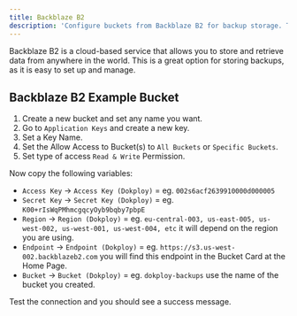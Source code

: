 ```yaml
---
title: Backblaze B2
description: 'Configure buckets from Backblaze B2 for backup storage. This includes setting up access keys, secret keys, bucket names, regions, and endpoints.'
---
```



Backblaze B2 is a cloud-based service that allows you to store and retrieve data from anywhere in the world. This is a great option for storing backups, as it is easy to set up and manage.


## Backblaze B2 Example Bucket

1. Create a new bucket and set any name you want.
2. Go to `Application Keys` and create a new key.
3. Set a Key Name.
4. Set the Allow Access to Bucket(s) to `All Buckets` or `Specific Buckets`.
4. Set type of access `Read & Write` Permission.

Now copy the following variables:

- `Access Key` -> `Access Key (Dokploy)` = eg. `002s6acf2639910000d000005`
- `Secret Key` -> `Secret Key (Dokploy)` = eg. `K00+rIsWqPMhmcgqcyOyb9bqby7pbpE`
- `Region` -> `Region (Dokploy)` = eg. `eu-central-003, us-east-005, us-west-002, us-west-001, us-west-004, etc` it will depend on the region you are using.
- `Endpoint` -> `Endpoint (Dokploy)` = eg. `https://s3.us-west-002.backblazeb2.com` you will find this endpoint in the Bucket Card at the Home Page.
- `Bucket` -> `Bucket (Dokploy)` = eg. `dokploy-backups` use the name of the bucket you created.

Test the connection and you should see a success message.